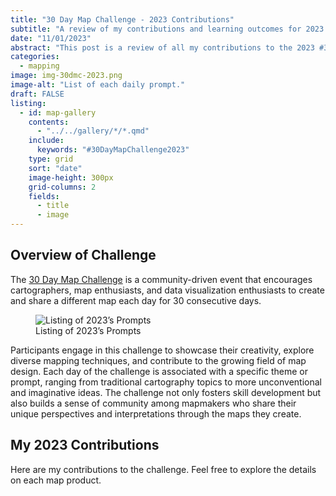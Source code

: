 ```yaml
---
title: "30 Day Map Challenge - 2023 Contributions"
subtitle: "A review of my contributions and learning outcomes for 2023."
date: "11/01/2023"
abstract: "This post is a review of all my contributions to the 2023 #30 Day Map Challenge including what tools I used and what I learned along the way."
categories:
  - mapping
image: img-30dmc-2023.png
image-alt: "List of each daily prompt."
draft: FALSE
listing:
  - id: map-gallery
    contents:
      - "../../gallery/*/*.qmd"
    include: 
      keywords: "#30DayMapChallenge2023"
    type: grid
    sort: "date"
    image-height: 300px
    grid-columns: 2
    fields:
      - title
      - image
---
```


## Overview of Challenge

The [30 Day Map Challenge](https://30daymapchallenge.com/) is a community-driven event that encourages cartographers, map enthusiasts, and data visualization enthusiasts to create and share a different map each day for 30 consecutive days.

![Listing of 2023's Prompts](img-30dmc-2023.png)

Participants engage in this challenge to showcase their creativity, explore diverse mapping techniques, and contribute to the growing field of map design. Each day of the challenge is associated with a specific theme or prompt, ranging from traditional cartography topics to more unconventional and imaginative ideas. The challenge not only fosters skill development but also builds a sense of community among mapmakers who share their unique perspectives and interpretations through the maps they create.

## My 2023 Contributions

Here are my contributions to the challenge. Feel free to explore the details on each map product.

:::{#map-gallery .listings-gallery}
:::
